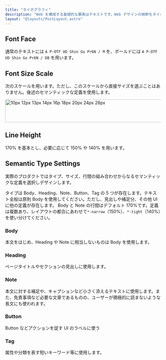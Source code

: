 ```yaml
---
title: "タイポグラフィ"
description: "Web を構成する基礎的な要素はテキストです。Web デザインの根幹をタイポグラフィは占めています。"
layout: "@layouts/PostLayout.astro"
---
```



## Font Face

通常のテキストには `A P-OTF UD Shin Go Pr6N / M` を、ボールドには `A P-OTF UD Shin Go Pr6N / DB` を用います。

## Font Size Scale

次のスケールを用います。ただし、このスケールから直接サイズを選ぶことはありません。後述のセマンティックな定義を使用します。

<img
  src="/assets/images/figures/typography/font-size-scale.svg"
  width="816"
  height="74"
  alt="10px 12px 13px 14px 16p 18px 20px 24px 28px"
/>

## Line Height

170% を基本とし、必要に応じて 150% や 140% を用います。

## Semantic Type Settings

実際のプロダクトではタイプ、サイズ、行間の組み合わせからなるセマンティックな定義を選択しデザインします。

タイプは Body、Heading、Note、Button、Tag の 5 つが存在します。テキスト全般は原則 Body を使用してください。ただし、見出しや補足分、その他 UI に他の定義が存在します。
Body と Note の行間はデフォルト 170%です。定義は複数あり、レイアウトの都合にあわせて`*-narrow`（150%）、`*-tight`（140%）を使い分けてください。

### Body

本文をはじめ、Heading や Note に相当しないものは Body を使用します。

<BodyList />

### Heading

ページタイトルやセクションの見出しに使用します。

<HeadingList />

### Note

本文に対する補足や、キャプションなど小さく添えるテキストに使用します。また、免責事項など必要な文章であるものの、ユーザーが積極的に読まないような長文にも使われます。

<NoteList />

### Button

Button などアクションを促す UI のラベルに使う

<ButtonList />

### Tag

属性や分類を表す短いキーワード等に使用します。

<TagList />

